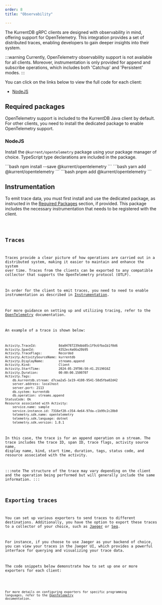 ```yaml
---
order: 8
title: "Observability"

---
```





The KurrentDB gRPC clients are designed with observability in mind, offering
support for OpenTelemetry. This integration provides a set of distributed
traces, enabling developers to gain deeper insights into their system.

:::warning
Currently, OpenTelemetry observability support is not available for all
clients. Moreover, instrumentation is only provided for append and
subscribe operations, which includes both 'Catchup' and 'Persistent' modes.
:::

You can click on the links below to view the full code for each client:

- [NodeJS](https://github.com/kurrent-io/KurrentDB-Client-NodeJS/blob/master/packages/test/src/samples/opentelemetry.ts)

## Required packages

OpenTelemetry support is included to the KurrentDB Java client by default. For other clients, you need to install the dedicated package to enable OpenTelemetry support. 

### NodeJS

Install the `@kurrent/opentelemetry` package using your package manager of choice. TypeScript type declarations are included in the package.

<Tabs>
  <TabItem label="npm">
    ```bash
    npm install --save @kurrent/opentelemetry
    ```
  </TabItem>
  <TabItem label="yarn">
    ```bash
    yarn add @kurrent/opentelemetry
    ```
  </TabItem>
  <TabItem label="pnpm">
    ```bash
    pnpm add @kurrent/opentelemetry
    ```
  </TabItem>
</Tabs>

## Instrumentation

To emit trace data, you must first install and use the dedicated package, as instructed in the
[Required Packages](./observability.md#required-packages) section, if provided. This package
includes the necessary instrumentation that needs to be registered with the client.

<Code lang="typescript" code={typescript_register_instrumentation_opentelemetry} />

## Traces

Traces provide a clear picture of how operations are carried out in a
distributed system, making it easier to maintain and enhance the system over
time. Traces from the clients can be exported to any compatible collector that
supports the OpenTelemetry protocol (OTLP).

In order for the client to emit traces, you need to need to enable
instrumentation as described in
[Instrumentation](./observability.md#instrumentation).

For more guidance on setting up and utilizing tracing, refer to the
[OpenTelemetry](https://opentelemetry.io/) documentation.

An example of a trace is shown below:

```bash
Activity.TraceId:            8da04787239dbb85c1f9c6fba1b1f0d6
Activity.SpanId:             4352ec4a66a20b95
Activity.TraceFlags:         Recorded
Activity.ActivitySourceName: kurrentdb
Activity.DisplayName:        streams.append
Activity.Kind:               Client
Activity.StartTime:          2024-05-29T06:50:41.2519016Z
Activity.Duration:           00:00:00.1500707
Activity.Tags:
    db.kurrentdb.stream: d7caa2a5-1e19-4108-9541-58d5fba02d42
    server.address: localhost
    server.port: 2113
    db.system: kurrentdb
    db.operation: streams.append
StatusCode: Ok
Resource associated with Activity:
    service.name: sample
    service.instance.id: 7316ef20-c354-4e64-97da-c1b99c2c28b0
    telemetry.sdk.name: opentelemetry
    telemetry.sdk.language: dotnet
    telemetry.sdk.version: 1.8.1
```

In this case, the trace is for an append operation on a stream. The trace
includes the trace ID, span ID, trace flags, activity source name, display name,
kind, start time, duration, tags, status code, and resource associated with the
activity.

:::note
The structure of the trace may vary depending on the client and the operation
being performed but will generally include the same information.
:::

## Exporting traces

You can set up various exporters to send traces to different destinations.
Additionally, you have the option to export these traces to a collector of your
choice, such as [Jaeger](https://www.jaegertracing.io/) or [Seq](https://datalust.co/seq).

For instance, if you choose to use Jaeger as your backend of choice, you can
view your traces in the Jaeger UI, which provides a powerful interface for
querying and visualizing your trace data.

The code snippets below demonstrate how to set up one or more exporters for each
client:

<Code lang="typescript" code={typescript_setup_exporter_opentelemetry} />

For more details on configuring exporters for specific programming languages,
refer to the [OpenTelemetry](https://opentelemetry.io/docs/languages/)
documentation.
